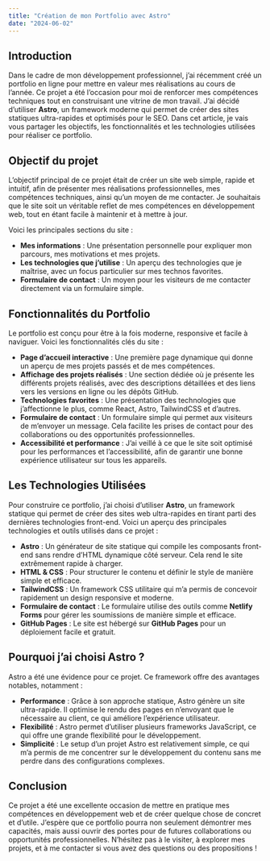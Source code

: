 ```yaml
---
title: "Création de mon Portfolio avec Astro"
date: "2024-06-02"
---
```


## Introduction
Dans le cadre de mon développement professionnel, j’ai récemment créé un portfolio en ligne pour mettre en valeur mes réalisations au cours de l’année. Ce projet a été l’occasion pour moi de renforcer mes compétences techniques tout en construisant une vitrine de mon travail. J’ai décidé d’utiliser **Astro**, un framework moderne qui permet de créer des sites statiques ultra-rapides et optimisés pour le SEO. Dans cet article, je vais vous partager les objectifs, les fonctionnalités et les technologies utilisées pour réaliser ce portfolio.

## Objectif du projet
L’objectif principal de ce projet était de créer un site web simple, rapide et intuitif, afin de présenter mes réalisations professionnelles, mes compétences techniques, ainsi qu’un moyen de me contacter. Je souhaitais que le site soit un véritable reflet de mes compétences en développement web, tout en étant facile à maintenir et à mettre à jour.

Voici les principales sections du site :

- **Mes informations** : Une présentation personnelle pour expliquer mon parcours, mes motivations et mes projets.
- **Les technologies que j’utilise** : Un aperçu des technologies que je maîtrise, avec un focus particulier sur mes technos favorites.
- **Formulaire de contact** : Un moyen pour les visiteurs de me contacter directement via un formulaire simple.

## Fonctionnalités du Portfolio
Le portfolio est conçu pour être à la fois moderne, responsive et facile à naviguer. Voici les fonctionnalités clés du site :

- **Page d’accueil interactive** : Une première page dynamique qui donne un aperçu de mes projets passés et de mes compétences.
- **Affichage des projets réalisés** : Une section dédiée où je présente les différents projets réalisés, avec des descriptions détaillées et des liens vers les versions en ligne ou les dépôts GitHub.
- **Technologies favorites** : Une présentation des technologies que j’affectionne le plus, comme React, Astro, TailwindCSS et d’autres.
- **Formulaire de contact** : Un formulaire simple qui permet aux visiteurs de m’envoyer un message. Cela facilite les prises de contact pour des collaborations ou des opportunités professionnelles.
- **Accessibilité et performance** : J’ai veillé à ce que le site soit optimisé pour les performances et l’accessibilité, afin de garantir une bonne expérience utilisateur sur tous les appareils.

## Les Technologies Utilisées
Pour construire ce portfolio, j’ai choisi d’utiliser **Astro**, un framework statique qui permet de créer des sites web ultra-rapides en tirant parti des dernières technologies front-end. Voici un aperçu des principales technologies et outils utilisés dans ce projet :

- **Astro** : Un générateur de site statique qui compile les composants front-end sans rendre d’HTML dynamique côté serveur. Cela rend le site extrêmement rapide à charger.
- **HTML & CSS** : Pour structurer le contenu et définir le style de manière simple et efficace.
- **TailwindCSS** : Un framework CSS utilitaire qui m’a permis de concevoir rapidement un design responsive et moderne.
- **Formulaire de contact** : Le formulaire utilise des outils comme **Netlify Forms** pour gérer les soumissions de manière simple et efficace.
- **GitHub Pages** : Le site est hébergé sur **GitHub Pages** pour un déploiement facile et gratuit.

## Pourquoi j’ai choisi Astro ?
Astro a été une évidence pour ce projet. Ce framework offre des avantages notables, notamment :

- **Performance** : Grâce à son approche statique, Astro génère un site ultra-rapide. Il optimise le rendu des pages en n’envoyant que le nécessaire au client, ce qui améliore l’expérience utilisateur.
- **Flexibilité** : Astro permet d’utiliser plusieurs frameworks JavaScript, ce qui offre une grande flexibilité pour le développement.
- **Simplicité** : Le setup d’un projet Astro est relativement simple, ce qui m’a permis de me concentrer sur le développement du contenu sans me perdre dans des configurations complexes.

## Conclusion
Ce projet a été une excellente occasion de mettre en pratique mes compétences en développement web et de créer quelque chose de concret et d’utile. J’espère que ce portfolio pourra non seulement démontrer mes capacités, mais aussi ouvrir des portes pour de futures collaborations ou opportunités professionnelles. N’hésitez pas à le visiter, à explorer mes projets, et à me contacter si vous avez des questions ou des propositions !
